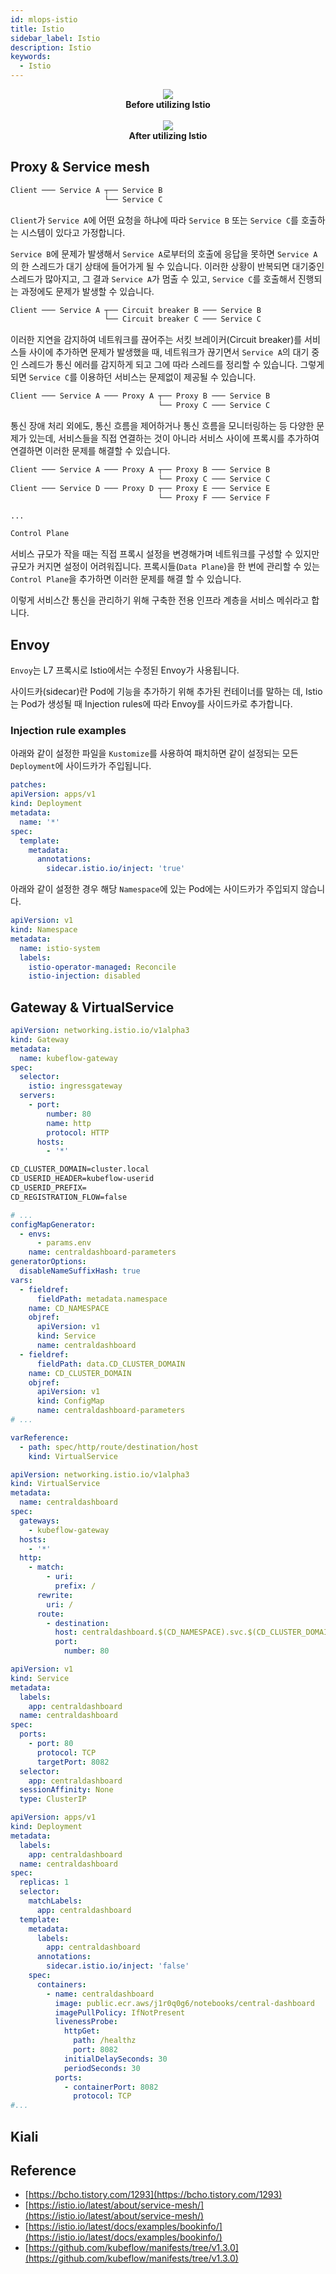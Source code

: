 ```yaml
---
id: mlops-istio
title: Istio
sidebar_label: Istio
description: Istio
keywords:
  - Istio
---
```



<center>
  <img src={useBaseUrl('img/nn/mlops/mlops-istio-service-mesh-before.svg')} />
</center>

<center>
  <strong>Before utilizing Istio</strong>
</center>
<br />

<center>
  <img src={useBaseUrl('img/nn/mlops/mlops-istio-service-mesh.svg')} />
</center>

<center>
  <strong>After utilizing Istio</strong>
</center>

## Proxy & Service mesh

```txt
Client ─── Service A ┬── Service B
                     └── Service C
```

`Client`가 `Service A`에 어떤 요청을 하냐에 따라 `Service B` 또는 `Service C`를 호출하는 시스템이 있다고 가정합니다.

`Service B`에 문제가 발생해서 `Service A`로부터의 호출에 응답을 못하면 `Service A`의 한 스레드가 대기 상태에 들어가게 될 수 있습니다. 이러한 상황이 반복되면 대기중인 스레드가 많아지고, 그 결과 `Service A`가 멈출 수 있고, `Service C`를 호출해서 진행되는 과정에도 문제가 발생할 수 있습니다.

```txt
Client ─── Service A ┬── Circuit breaker B ─── Service B
                     └── Circuit breaker C ─── Service C
```

이러한 지연을 감지하여 네트워크를 끊어주는 서킷 브레이커(Circuit breaker)를 서비스들 사이에 추가하면 문제가 발생했을 때, 네트워크가 끊기면서 `Service A`의 대기 중인 스레드가 통신 에러를 감지하게 되고 그에 따라 스레드를 정리할 수 있습니다. 그렇게 되면 `Service C`를 이용하던 서비스는 문제없이 제공될 수 있습니다.

```txt
Client ─── Service A ─── Proxy A ┬── Proxy B ─── Service B
                                 └── Proxy C ─── Service C
```

통신 장애 처리 외에도, 통신 흐름을 제어하거나 통신 흐름을 모니터링하는 등 다양한 문제가 있는데, 서비스들을 직접 연결하는 것이 아니라 서비스 사이에 프록시를 추가하여 연결하면 이러한 문제를 해결할 수 있습니다.

```txt
Client ─── Service A ─── Proxy A ┬── Proxy B ─── Service B
                                 └── Proxy C ─── Service C
Client ─── Service D ─── Proxy D ┬── Proxy E ─── Service E
                                 └── Proxy F ─── Service F

...

Control Plane
```

서비스 규모가 작을 때는 직접 프록시 설정을 변경해가며 네트워크를 구성할 수 있지만 규모가 커지면 설정이 어려워집니다. 프록시들(`Data Plane`)을 한 번에 관리할 수 있는 `Control Plane`을 추가하면 이러한 문제를 해결 할 수 있습니다.

이렇게 서비스간 통신을 관리하기 위해 구축한 전용 인프라 계층을 서비스 메쉬라고 합니다.

## Envoy

`Envoy`는 L7 프록시로 Istio에서는 수정된 Envoy가 사용됩니다.

사이드카(sidecar)란 Pod에 기능을 추가하기 위해 추가된 컨테이너를 말하는 데, Istio는 Pod가 생성될 때 Injection rules에 따라 Envoy를 사이드카로 추가합니다.

### Injection rule examples

아래와 같이 설정한 파일을 `Kustomize`를 사용하여 패치하면 같이 설정되는 모든 `Deployment`에 사이드카가 주입됩니다.

```yaml title="kubeflow/common/knative/knative-serving/base/patches/sidecar-injection.yaml" {10}
patches:
apiVersion: apps/v1
kind: Deployment
metadata:
  name: '*'
spec:
  template:
    metadata:
      annotations:
        sidecar.istio.io/inject: 'true'
```

아래와 같이 설정한 경우 해당 `Namespace`에 있는 Pod에는 사이드카가 주입되지 않습니다.

```yaml title="kubeflow/manifests/common/istio-1-9-0/istio-namespace/base/namespace.yaml" {7}
apiVersion: v1
kind: Namespace
metadata:
  name: istio-system
  labels:
    istio-operator-managed: Reconcile
    istio-injection: disabled
```

## Gateway & VirtualService

```yaml title="kubeflow/manifests/common/istio-1-9-0/kubeflow-istio-resources/base/kf-istio-resources.yaml" {2,4}
apiVersion: networking.istio.io/v1alpha3
kind: Gateway
metadata:
  name: kubeflow-gateway
spec:
  selector:
    istio: ingressgateway
  servers:
    - port:
        number: 80
        name: http
        protocol: HTTP
      hosts:
        - '*'
```

```txt title="manifests/apps/centraldashboard/upstream/base/params.env"
CD_CLUSTER_DOMAIN=cluster.local
CD_USERID_HEADER=kubeflow-userid
CD_USERID_PREFIX=
CD_REGISTRATION_FLOW=false
```

```yaml title="kubeflow/manifests/apps/centraldashboard/upstream/base/kustomization.yaml"
# ...
configMapGenerator:
  - envs:
      - params.env
    name: centraldashboard-parameters
generatorOptions:
  disableNameSuffixHash: true
vars:
  - fieldref:
      fieldPath: metadata.namespace
    name: CD_NAMESPACE
    objref:
      apiVersion: v1
      kind: Service
      name: centraldashboard
  - fieldref:
      fieldPath: data.CD_CLUSTER_DOMAIN
    name: CD_CLUSTER_DOMAIN
    objref:
      apiVersion: v1
      kind: ConfigMap
      name: centraldashboard-parameters
# ...
```

```yaml title="kubeflow/manifests/apps/centraldashboard/upstream/overlays/istio/params.yaml"
varReference:
  - path: spec/http/route/destination/host
    kind: VirtualService
```

```yaml title="kubeflow/manifests/apps/centraldashboard/upstream/overlays/istio/virtual-service.yaml" {16-20}
apiVersion: networking.istio.io/v1alpha3
kind: VirtualService
metadata:
  name: centraldashboard
spec:
  gateways:
    - kubeflow-gateway
  hosts:
    - '*'
  http:
    - match:
        - uri:
          prefix: /
      rewrite:
        uri: /
      route:
        - destination:
          host: centraldashboard.$(CD_NAMESPACE).svc.$(CD_CLUSTER_DOMAIN)
          port:
            number: 80
```

```yaml title="kubeflow/manifests/apps/centraldashboard/upstream/base/service.yaml" {9-11}
apiVersion: v1
kind: Service
metadata:
  labels:
    app: centraldashboard
  name: centraldashboard
spec:
  ports:
    - port: 80
      protocol: TCP
      targetPort: 8082
  selector:
    app: centraldashboard
  sessionAffinity: None
  type: ClusterIP
```

```yaml title="kubeflow/manifests/apps/centraldashboard/upstream/base/deployment.yaml" {17,30}
apiVersion: apps/v1
kind: Deployment
metadata:
  labels:
    app: centraldashboard
  name: centraldashboard
spec:
  replicas: 1
  selector:
    matchLabels:
      app: centraldashboard
  template:
    metadata:
      labels:
        app: centraldashboard
      annotations:
        sidecar.istio.io/inject: 'false'
    spec:
      containers:
        - name: centraldashboard
          image: public.ecr.aws/j1r0q0g6/notebooks/central-dashboard
          imagePullPolicy: IfNotPresent
          livenessProbe:
            httpGet:
              path: /healthz
              port: 8082
            initialDelaySeconds: 30
            periodSeconds: 30
          ports:
            - containerPort: 8082
              protocol: TCP
#...
```

## Kiali

## Reference

- [https://bcho.tistory.com/1293](https://bcho.tistory.com/1293)
- [https://istio.io/latest/about/service-mesh/](https://istio.io/latest/about/service-mesh/)
- [https://istio.io/latest/docs/examples/bookinfo/](https://istio.io/latest/docs/examples/bookinfo/)
- [https://github.com/kubeflow/manifests/tree/v1.3.0](https://github.com/kubeflow/manifests/tree/v1.3.0)
